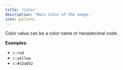 ```yaml
---
title: 'Color'
description: 'Main Color of the image.'
icon: pallete
---
```


Color value can be a color name or hexadecimal code.

**Examples**:

- `c:red`
- `c:yellow`
- `c:#32a852`